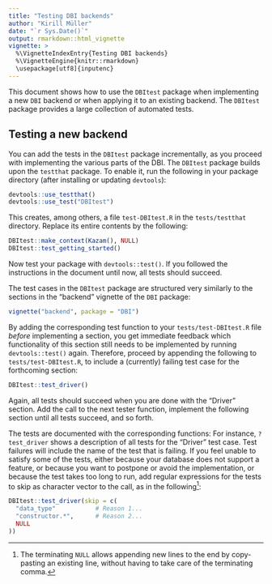 ```yaml
---
title: "Testing DBI backends"
author: "Kirill Müller"
date: "`r Sys.Date()`"
output: rmarkdown::html_vignette
vignette: >
  %\VignetteIndexEntry{Testing DBI backends}
  %\VignetteEngine{knitr::rmarkdown}
  \usepackage[utf8]{inputenc}
---
```



This document shows how to use the `DBItest` package when implementing a new `DBI` backend or when applying it to an existing backend.  The `DBItest` package provides a large collection of automated tests.


## Testing a new backend

You can add the tests in the `DBItest` package incrementally, as you proceed with implementing the various parts of the DBI. The `DBItest` package builds upon the `testthat` package. To enable it, run the following in your package directory (after installing or updating `devtools`):

```r
devtools::use_testthat()
devtools::use_test("DBItest")
```

This creates, among others, a file `test-DBItest.R` in the `tests/testthat` directory. Replace its entire contents by the following:

```r
DBItest::make_context(Kazam(), NULL)
DBItest::test_getting_started()
```

Now test your package with `devtools::test()`. If you followed the instructions in the document until now, all tests should succeed.

The test cases in the `DBItest` package are structured very similarly to the sections in the "backend" vignette of the `DBI` package:
```r
vignette("backend", package = "DBI")
```
By adding the corresponding test function to your `tests/test-DBItest.R` file *before* implementing a section, you get immediate feedback which functionality of this section still needs to be implemented by running `devtools::test()` again.  Therefore, proceed by appending the following to  `tests/test-DBItest.R`, to include a (currently) failing test case for the forthcoming section:

```r
DBItest::test_driver()
```

Again, all tests should succeed when you are done with the "Driver" section.  Add the call to the next tester function, implement the following section until all tests succeed, and so forth.

The tests are documented with the corresponding functions: For instance, `?test_driver` shows a description of all tests for the "Driver" test case. Test failures will include the name of the test that is failing. If you feel unable to satisfy some of the tests, either because your database does not support a feature, or because you want to postpone or avoid the implementation, or because the test takes too long to run, add regular expressions for the tests to skip as character vector to the call, as in the following[^termnull]:
```r
DBItest::test_driver(skip = c(
  "data_type"           # Reason 1...
  "constructor.*",      # Reason 2...
  NULL
))
```
[^termnull]: The terminating `NULL` allows appending new lines to the end by copy-pasting an existing line, without having to take care of the terminating comma.
